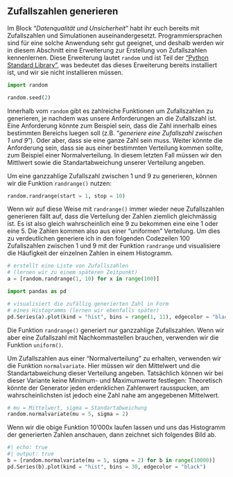 

## Zufallszahlen generieren {#sec-random-numbers}

Im Block "*Datenqualität und Unsicherheit*" habt ihr euch bereits mit Zufallszahlen und Simulationen auseinandergesetzt. Programmiersprachen sind für eine solche Anwendung sehr gut geeignet, und deshalb werden wir in diesem Abschnitt eine Erweiterung zur Erstellung von Zufallszahlen kennenlernen. Diese Erweiterung lautet `random` und ist Teil der ["Python Standard Library"](https://en.wikibooks.org/wiki/Python_Programming/Standard_Library), was bedeutet das dieses Erweiterung bereits installiert ist, und wir sie nicht installieren müssen. 

```python
import random
```

```python
random.seed(2)
```

Innerhalb vom `random` gibt es zahlreiche Funktionen um Zufallszahlen zu generieren, je nachdem was unsere Anforderungen an die Zufallszahl ist. Eine Anforderung könnte zum Beispiel sein, dass die Zahl innerhalb eines bestimmten Bereichs luegen soll (z.B. "*generiere eine Zufallszahl zwischen 1 und 9*"). Oder aber, dass sie eine ganze Zahl sein muss. Weiter könnte die Anforderung sein, dass sie aus einer bestimmten Verteilung kommen sollte, zum Beispiel einer Normalverteilung. In diesem letzten Fall müssen wir den Mittlwert sowie die Standartabweichung unserer Verteilung angeben.

Um eine ganzzahlige Zufallszahl zwischen 1 und 9 zu generieren, können wir die Funktion `randrange()` nutzen:

```python
random.randrange(start = 1, stop = 10)
```

Wenn wir auf diese Weise mit `randrange()` immer wieder neue Zufallszahlen generieren fällt auf, dass die Verteilung der Zahlen ziemlich gleichmässig ist. Es ist also gleich wahrscheinlich eine 9 zu bekommen eine eine 1 oder eine 5. Die Zahlen kommen also aus einer "uniformen" Verteilung. Um dies zu verdeutlichen generiere ich in den folgenden Codezeilen 100 Zufallszahlen zwischen 1 und 9 mit der Funktion `randrange` und visualisiere die Häufigkeit der einzelnen Zahlen in einem Histogramm. 

```python
# erstellt eine Liste von Zufallszahlen 
# (lernen wir zu einem späteren Zeitpunkt)
a = [random.randrange(1, 10) for x in range(100)]

import pandas as pd

# visualisiert die zufällig generierten Zahl in Form 
# eines Histogramms (lernen wir ebenfalls später)
pd.Series(a).plot(kind = "hist", bins = range(1, 11), edgecolor = "black", align = "left", xticks = range(1, 10))
```

Die Funktion `randrange()` generiert nur ganzzahlige Zufallszahlen. Wenn wir aber eine Zufallszahl mit Nachkommastellen brauchen, verwenden wir die Funktion `uniform()`. 

Um Zufallszahlen aus einer "Normalverteilung" zu erhalten, verwenden wir die Funktion `normalvariate`. Hier müssen wir den Mittelwert und die Standartabweichung dieser Verteilung angeben. Tatsächlich können wir bei dieser Variante keine Minimum- und Maximumwerte festlegen: Theoretisch könnte der Generator jeden erdenklichen Zahlenwert rausspucken, am wahrscheinlichsten ist jedoch eine Zahl nahe am angegebenen Mittelwert.

```python
# mu = Mittelwert, sigma = Standartabweichung
random.normalvariate(mu = 5, sigma = 2)
```

Wenn wir die obige Funktion 10'000x laufen lassen und uns das Histogramm der generierten Zahlen anschauen, dann zeichnet sich folgendes Bild ab. 

```python
#| echo: true
#| output: true
b = [random.normalvariate(mu = 5, sigma = 2) for b in range(10000)]
pd.Series(b).plot(kind = "hist", bins = 30, edgecolor = "black")
```


